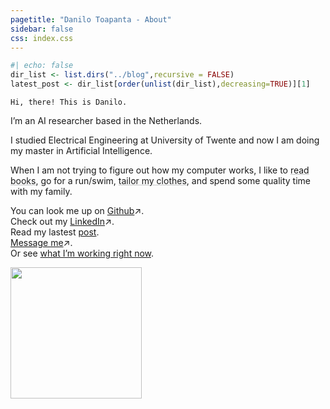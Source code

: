 ```yaml
---
pagetitle: "Danilo Toapanta - About"
sidebar: false
css: index.css
---
```

```r
#| echo: false
dir_list <- list.dirs("../blog",recursive = FALSE) 
latest_post <- dir_list[order(unlist(dir_list),decreasing=TRUE)][1]
```

:::{.disable-link-underline}

<!-- This is how you cna share your searches 
https://www.google.com/search?q=university+of+twente -->

```{=html}
<div class="quarto-about-solana column-body" >
    <div class="about-entity">
        <div class="entity-contents">
            <div class="about-contents">
                <main class="content" id="quarto-document-content">
                    <p>
                        <code>Hi, there! This is Danilo.</code>
                    </p>
                    <p>I’m an AI researcher based in the Netherlands.</p>
                    <p>I studied Electrical Engineering at University of Twente and now I am doing my master in Artificial Intelligence.</p>
                    <p>When I am not trying to figure out how my computer works, I like to <a href="../books/index.qmd" style="color:inherit; text-decoration:underline;text-decoration-color:#a3a6a8a1 ">read books</a>, go for a run/swim, <a href="../tailor/index.qmd" style="color:inherit; text-decoration:underline;text-decoration-color:#a3a6a8a1 ">tailor my clothes</a>, and spend some quality time with my family.</p>
                    <p>
                        You can look me up on <a href="https://github.com/danilotpnta?tab=repositories" target="_blank">Github</a>↗.<br> 
                        Check out my <a href="https://www.linkedin.com/in/DaniloToapnta/" target="_blank">LinkedIn</a>↗.<br> 
                        Read my lastest <a href="`r latest_post`">post</a>.<br> 
                        <!-- My (outdated) <a href="404.qmd">résumé</a>.<br>  -->
                        <a href="mailto:danilotpnta@gmail.com?subject=%5BWebsite%5D%20-%20%27Insert%20Subject%20Here%27" target="_blank">
                            Message me</a>↗.<br>
                        Or see <a href="../now/index.qmd">what I’m working right now</a>.
                    </p>
                </main>
            </div>
        </div>
        <img src="../assets/Danilo.jpeg" class="about-image rounded" style="width: 15em;">
    </div>
</div>

```
:::






















